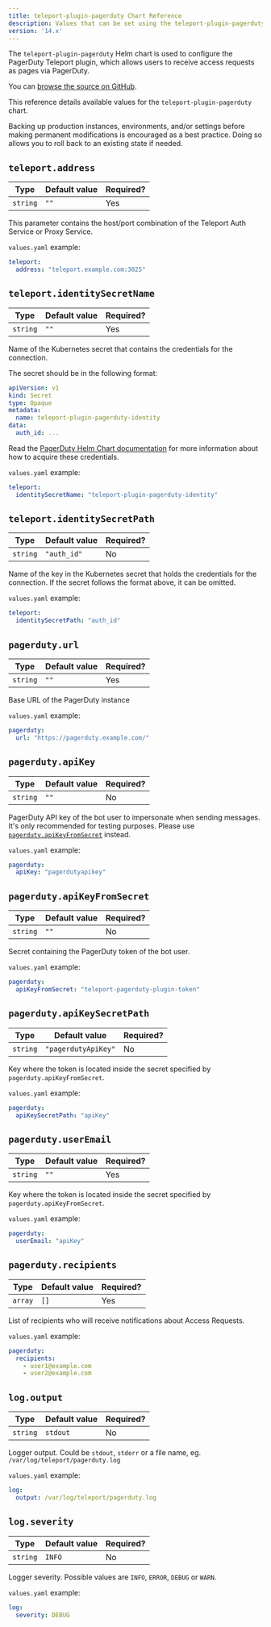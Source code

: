 ```yaml
---
title: teleport-plugin-pagerduty Chart Reference
description: Values that can be set using the teleport-plugin-pagerduty Helm chart
version: '14.x'
---
```


The `teleport-plugin-pagerduty` Helm chart is used to configure the PagerDuty Teleport plugin, which allows users to receive access requests as pages via PagerDuty.

You can [browse the source on GitHub](https://github.com/gravitational/teleport-plugins/tree/v14.3.6/charts/access/pagerduty).

This reference details available values for the `teleport-plugin-pagerduty` chart.

<Warning>
  Backing up production instances, environments, and/or settings before making permanent modifications is encouraged as a best practice. Doing so allows you to roll back to an existing state if needed.
</Warning>

## `teleport.address`

| Type     | Default value | Required? |
| -------- | ------------- | --------- |
| `string` | `""`          | Yes       |

This parameter contains the host/port combination of the Teleport Auth Service or Proxy Service.

`values.yaml` example:

```yaml
teleport:
  address: "teleport.example.com:3025"
```

## `teleport.identitySecretName`

| Type     | Default value | Required? |
| -------- | ------------- | --------- |
| `string` | `""`          | Yes       |

Name of the Kubernetes secret that contains the credentials for the connection.

The secret should be in the following format:

```yaml
apiVersion: v1
kind: Secret
type: Opaque
metadata:
  name: teleport-plugin-pagerduty-identity
data:
  auth_id: ...
```

Read the [PagerDuty Helm Chart documentation](https://github.com/gravitational/teleport-plugins/tree/v14.3.6/charts/access/pagerduty#prerequisites) for more information about how to acquire these credentials.

`values.yaml` example:

```yaml
teleport:
  identitySecretName: "teleport-plugin-pagerduty-identity"
```

## `teleport.identitySecretPath`

| Type     | Default value | Required? |
| -------- | ------------- | --------- |
| `string` | `"auth_id"`   | No        |

Name of the key in the Kubernetes secret that holds the credentials for the connection. If the secret follows the format above, it can be omitted.

`values.yaml` example:

```yaml
teleport:
  identitySecretPath: "auth_id"
```

## `pagerduty.url`

| Type     | Default value | Required? |
| -------- | ------------- | --------- |
| `string` | `""`          | Yes       |

Base URL of the PagerDuty instance

`values.yaml` example:

```yaml
pagerduty:
  url: "https://pagerduty.example.com/"
```

## `pagerduty.apiKey`

| Type     | Default value | Required? |
| -------- | ------------- | --------- |
| `string` | `""`          | No        |

PagerDuty API key of the bot user to impersonate when sending messages. It's only recommended for testing purposes.
Please use [`pagerduty.apiKeyFromSecret`](#pagerdutyapikeyfromsecret) instead.

`values.yaml` example:

```yaml
pagerduty:
  apiKey: "pagerdutyapikey"
```

## `pagerduty.apiKeyFromSecret`

| Type     | Default value | Required? |
| -------- | ------------- | --------- |
| `string` | `""`          | No        |

Secret containing the PagerDuty token of the bot user.

`values.yaml` example:

```yaml
pagerduty:
  apiKeyFromSecret: "teleport-pagerduty-plugin-token"
```

## `pagerduty.apiKeySecretPath`

| Type     | Default value       | Required? |
| -------- | ------------------- | --------- |
| `string` | `"pagerdutyApiKey"` | No        |

Key where the token is located inside the secret specified by `pagerduty.apiKeyFromSecret`.

`values.yaml` example:

```yaml
pagerduty:
  apiKeySecretPath: "apiKey"
```

## `pagerduty.userEmail`

| Type     | Default value | Required? |
| -------- | ------------- | --------- |
| `string` | `""`          | Yes       |

Key where the token is located inside the secret specified by `pagerduty.apiKeyFromSecret`.

`values.yaml` example:

```yaml
pagerduty:
  userEmail: "apiKey"
```

## `pagerduty.recipients`

| Type    | Default value | Required? |
| ------- | ------------- | --------- |
| `array` | `[]`          | Yes       |

List of recipients who will receive notifications about Access Requests.

`values.yaml` example:

```yaml
pagerduty:
  recipients:
    - user1@example.com
    - user2@example.com
```

## `log.output`

| Type     | Default value | Required? |
| -------- | ------------- | --------- |
| `string` | `stdout`      | No        |

Logger output. Could be `stdout`, `stderr` or a file name, eg. `/var/log/teleport/pagerduty.log`

`values.yaml` example:

```yaml
log:
  output: /var/log/teleport/pagerduty.log
```

## `log.severity`

| Type     | Default value | Required? |
| -------- | ------------- | --------- |
| `string` | `INFO`        | No        |

Logger severity. Possible values are `INFO`, `ERROR`, `DEBUG` or `WARN`.

`values.yaml` example:

```yaml
log:
  severity: DEBUG
```

